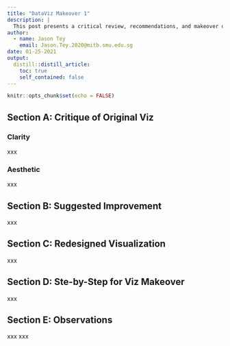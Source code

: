 ```yaml
---
title: "DataViz Makeover 1"
description: |
  This post presents a critical review, recommendations, and makeover of a visualization found in MOM's "_Report: Labour Force in Singapore 2019_"
author:
  - name: Jason Tey
    email: Jason.Tey.2020@mitb.smu.edu.sg
date: 01-25-2021
output:
  distill::distill_article:
    toc: true
    self_contained: false
---
```



```r
knitr::opts_chunk$set(echo = FALSE)
```



## Section A: Critique of Original Viz 
### Clarity
xxx

### Aesthetic
xxx

## Section B: Suggested Improvement
xxx

## Section C: Redesigned Visualization
xxx

## Section D: Ste-by-Step for Viz Makeover 
xxx

## Section E: Observations 
xxx xxx